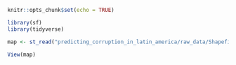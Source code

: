 
```r
knitr::opts_chunk$set(echo = TRUE)

library(sf)
library(tidyverse)
```

```r

map <- st_read("predicting_corruption_in_latin_america/raw_data/Shapefile")

View(map)
```

